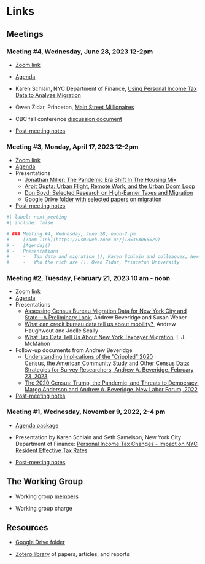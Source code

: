 # Links

## Meetings

### Meeting #4, Wednesday, June 28, 2023 12-2pm

-   [Zoom link](https://us02web.zoom.us/j/85363066529)
-   [Agenda](https://drive.google.com/file/d/1lGkf3wbM7NqzlG7R5nqe0pklHEvkwyUX/view?usp=sharing)
-   Karen Schlain, NYC Department of Finance, [Using Personal Income Tax Data to Analyze Migration](https://drive.google.com/file/d/1l7mcVZt8wWAmv6xAbzrxzQjBbYvHuPmt/view?usp=sharing)
-   Owen Zidar, Princeton, [Main Street Millionaires](https://drive.google.com/file/d/1kYno9OwpLlbHdzUkUjigMG1Dij1D-Dov/view?usp=sharing)
-   CBC fall conference [discussion document](https://drive.google.com/file/d/1kj7Xn2vlR5QH-KHhSqnoeYMEiuSYEuei/view?usp=sharing)

-   [Post-meeting notes](https://drive.google.com/file/d/1m1vCYtraS_Os1P46U3PXRkf8ox9ghYKi/view?pli=1)

<!-- with full transcript (https://drive.google.com/file/d/1lmPAP99aakYlnjoD40txtLL-YIivMKIH/view?pli=1) -->

### Meeting #3, Monday, April 17, 2023 12-2pm

-   [Zoom link](https://us02web.zoom.us/j/89958552957)
-   [Agenda](https://drive.google.com/file/d/1joX3-VgVWYFv4ubEnBIDG5QeOg5A1E7N/view?usp=share_link)
-   Presentations
    -   [Jonathan Miller: The Pandemic Era Shift In The Housing Mix](https://drive.google.com/file/d/1j9f12IOoEdGvqTLQE82Lcg8YMYhVKZkG/view?usp=share_link)
    -   [Arpit Gupta: Urban Flight, Remote Work, and the Urban Doom Loop](https://drive.google.com/file/d/1k2P8swLF-y6mLxdQ1Ev5v4COO7WKMa2y/view)
    -   [Don Boyd: Selected Research on High-Earner Taxes and Migration](https://drive.google.com/file/d/1jmDWOzGGMsMY9T3Yn_shccRFeTImX_vy/view?usp=share_link)
    -   [Google Drive folder with selected papers on migration](https://drive.google.com/drive/folders/1dhlx6dYD4l-Ii0fU9yhaaide9ebcG7w9)

-   [Post-meeting notes](https://drive.google.com/file/d/1m0NOwL9X8Ri1X-gFhMUQCuKEzLsAUnFB/view?pli=1)

<!-- with transcript (https://drive.google.com/file/d/1lnM-MM5p9TdCemS-18_yFEq9JDwFvnj3/view?pli=1) -->


```r
#| label: next_meeting
#| include: false

# ### Meeting #4, Wednesday, June 28, noon-2 pm
# -   [Zoom link](https://us02web.zoom.us/j/85363066529)
# -   [Agenda]()
# -   Presentations
#     -   Tax data and migration (), Karen Schlain and colleagues, New York City Department of Finance
#     -   Who the rich are (), Owen Zidar, Princeton University

```


### Meeting #2, Tuesday, February 21, 2023 10 am - noon

-   [Zoom link](https://us02web.zoom.us/j/83282374346)
-   [Agenda](https://drive.google.com/file/d/1iEc0YUWQCkWqizuN8smHAlaILf_G9oN_/view?usp=share_link)
-   Presentations
    -   [Assessing Census Bureau Migration Data for New York City and State—A Preliminary Look](https://drive.google.com/file/d/1iOnV4z0Gy3meSBQN21H5XHbwTNS7ayro/view?usp=share_link), Andrew Beveridge and Susan Weber
    -   [What can credit bureau data tell us about mobility?](https://drive.google.com/file/d/1iLgj4k4TtOIIwdqHsxjmbXqVaz2swEGk/view?usp=share_link), Andrew Haughwout and Joelle Scally
    -   [What Tax Data Tell Us About New York Taxpayer Migration](https://drive.google.com/file/d/1iLNRxy0M-VJ0tWBlA7cmZjEdUVcuBbfm/view?usp=share_link), E.J. McMahon
    
-   Follow-up documents from Andrew Beveridge
    -   [Understanding Implications of the ”Crippled” 2020 Census, the American Community Study and Other Census Data: Strategies for Survey Researchers, Andrew A. Beveridge, February 23, 2023](https://docs.google.com/presentation/d/1iW22t7GOPMcnbNXm_gP7J91tV5acBDhR?rtpof=true&authuser=donboyd5%40gmail.com&usp=drive_fs)
    -   [The 2020 Census: Trump, the Pandemic, and Threats to Democracy, Margo Anderson and Andrew A. Beveridge, New Labor Forum, 2022](https://drive.google.com/open?id=1iaZywOqlFFy5D6as0hzj8LwJlw4ilHs5&authuser=donboyd5%40gmail.com&usp=drive_fs)

-   [Post-meeting notes](https://drive.google.com/file/d/1jwe4_mlAMFbI8ys3-YWhVxRw1sOlNKBp/view?usp=share_link)


### Meeting #1, Wednesday, November 9, 2022, 2-4 pm

-   [Agenda package](https://drive.google.com/open?id=1eXjClThslLJcd50YuWBkdkuw_4DxlTGY&authuser=donboyd5%40gmail.com&usp=drive_fs)
-   Presentation by Karen Schlain and Seth Samelson, New York City Department of Finance: [Personal Income Tax Changes - Impact on NYC Resident Effective Tax Rates](https://drive.google.com/file/d/1fwRrZ2b_zj9tVzs9pWSpJHzwvh2Pf6DL/view)

-   [Post-meeting notes](https://drive.google.com/open?id=1GlW_uIkTPFDM569T2_FfRoTrU_NUvieV&authuser=donboyd5%40gmail.com&usp=drive_fs)

## The Working Group

-   Working group [members](https://drive.google.com/file/d/1eY7Xn6dscEDSO1_EOkR_J3BTO6e7OQV9/view?usp=sharing)

-   Working group charge

## Resources

-   [Google Drive folder](https://drive.google.com/drive/folders/1oCaLdrc-Gh4-VM8_fI6idmrOuT9AnMNe?usp=sharing)

-   [Zotero library](https://www.zotero.org/groups/4826170/cbc_migration_working_group/library) of papers, articles, and reports
